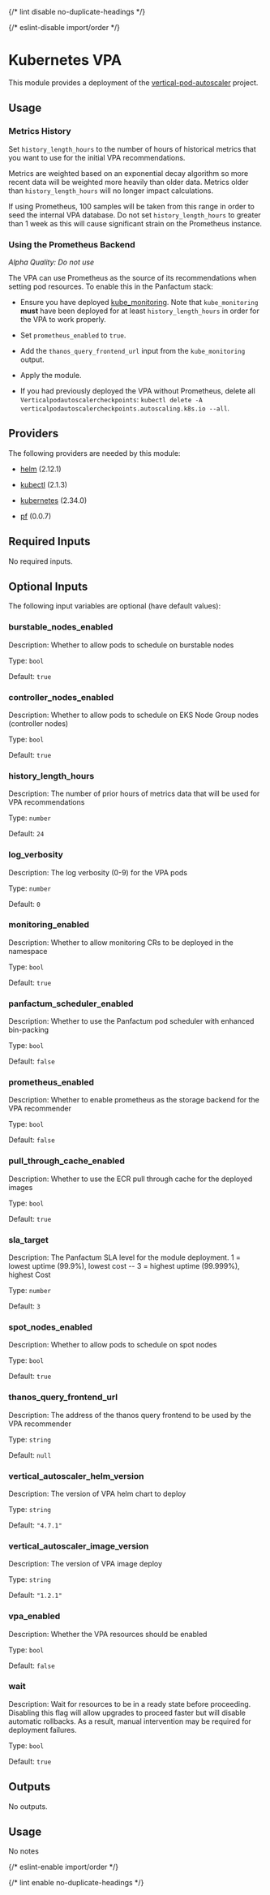 
{/* lint disable no-duplicate-headings */}

{/* eslint-disable import/order */}
<ModuleHeader name="kube_vpa" sourceHref="https://github.com/Panfactum/stack/tree/__PANFACTUM_VERSION_MAIN__/packages/infrastructure/kube_vpa" status="stable" type="direct"/>

# Kubernetes VPA

This module provides a deployment of the [vertical-pod-autoscaler](https://github.com/kubernetes/autoscaler/tree/master/vertical-pod-autoscaler) project.

## Usage

### Metrics History

Set `history_length_hours` to the number of hours of historical metrics that you want to use for the initial VPA
recommendations.

Metrics are weighted based on an exponential decay algorithm so more recent data will be weighted more heavily
than older data. Metrics older than `history_length_hours` will no longer impact calculations.

If using Prometheus, 100 samples will be taken from this range in order to seed the internal VPA database. Do
not set `history_length_hours` to greater than 1 week as this will cause significant strain on the Prometheus instance.

### Using the Prometheus Backend

*Alpha Quality: Do not use*

The VPA can use Prometheus as the source of its recommendations when setting pod resources.
To enable this in the Panfactum stack:

- Ensure you have deployed [kube\_monitoring](/edge/reference/infrastructure-modules/kubernetes/kube\_monitoring).
Note that `kube_monitoring` **must** have been deployed for at least `history_length_hours`
in order for the VPA to work properly.

- Set `prometheus_enabled` to `true`.

- Add the `thanos_query_frontend_url` input from the `kube_monitoring` output.

- Apply the module.

- If you had previously deployed the VPA without Prometheus, delete all `Verticalpodautoscalercheckpoints`:
`kubectl delete -A verticalpodautoscalercheckpoints.autoscaling.k8s.io --all`.

## Providers

The following providers are needed by this module:

- [helm](https://registry.terraform.io/providers/hashicorp/helm/2.12.1/docs) (2.12.1)

- [kubectl](https://registry.terraform.io/providers/alekc/kubectl/2.1.3/docs) (2.1.3)

- [kubernetes](https://registry.terraform.io/providers/hashicorp/kubernetes/2.34.0/docs) (2.34.0)

- [pf](https://registry.terraform.io/providers/panfactum/pf/0.0.7/docs) (0.0.7)

## Required Inputs

No required inputs.

## Optional Inputs

The following input variables are optional (have default values):

### burstable\_nodes\_enabled

Description: Whether to allow pods to schedule on burstable nodes

Type: `bool`

Default: `true`

### controller\_nodes\_enabled

Description: Whether to allow pods to schedule on EKS Node Group nodes (controller nodes)

Type: `bool`

Default: `true`

### history\_length\_hours

Description: The number of prior hours of metrics data that will be used for VPA recommendations

Type: `number`

Default: `24`

### log\_verbosity

Description: The log verbosity (0-9) for the VPA pods

Type: `number`

Default: `0`

### monitoring\_enabled

Description: Whether to allow monitoring CRs to be deployed in the namespace

Type: `bool`

Default: `true`

### panfactum\_scheduler\_enabled

Description: Whether to use the Panfactum pod scheduler with enhanced bin-packing

Type: `bool`

Default: `false`

### prometheus\_enabled

Description: Whether to enable prometheus as the storage backend for the VPA recommender

Type: `bool`

Default: `false`

### pull\_through\_cache\_enabled

Description: Whether to use the ECR pull through cache for the deployed images

Type: `bool`

Default: `true`

### sla\_target

Description: The Panfactum SLA level for the module deployment. 1 = lowest uptime (99.9%), lowest cost -- 3 = highest uptime (99.999%), highest Cost

Type: `number`

Default: `3`

### spot\_nodes\_enabled

Description: Whether to allow pods to schedule on spot nodes

Type: `bool`

Default: `true`

### thanos\_query\_frontend\_url

Description: The address of the thanos query frontend to be used by the VPA recommender

Type: `string`

Default: `null`

### vertical\_autoscaler\_helm\_version

Description: The version of VPA helm chart to deploy

Type: `string`

Default: `"4.7.1"`

### vertical\_autoscaler\_image\_version

Description: The version of VPA image deploy

Type: `string`

Default: `"1.2.1"`

### vpa\_enabled

Description: Whether the VPA resources should be enabled

Type: `bool`

Default: `false`

### wait

Description: Wait for resources to be in a ready state before proceeding. Disabling this flag will allow upgrades to proceed faster but will disable automatic rollbacks. As a result, manual intervention may be required for deployment failures.

Type: `bool`

Default: `true`

## Outputs

No outputs.

## Usage

No notes

{/* eslint-enable import/order */}

{/* lint enable no-duplicate-headings */}
